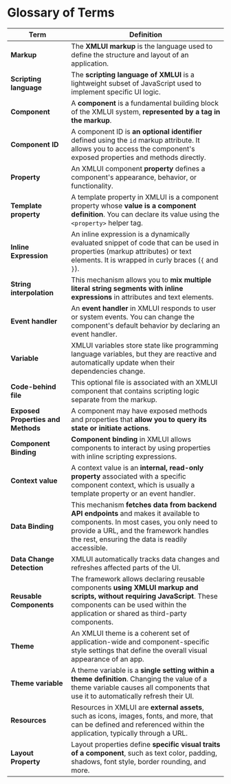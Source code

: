
# Glossary of Terms

| Term | Definition |
| ---- | ---------- |
| **Markup** | The **XMLUI markup** is the language used to define the structure and layout of an application. |
| **Scripting language** | The **scripting language of XMLUI** is a lightweight subset of JavaScript used to implement specific UI logic. |
| **Component** | A **component** is a fundamental building block of the XMLUI system, **represented by a tag in the markup**.  |
| **Component ID** | A component ID is **an optional identifier** defined using the `id` markup attribute. It allows you to access the component's exposed properties and methods directly. |
| **Property** | An XMLUI component **property** defines a component's appearance, behavior, or functionality. |
| **Template property** | A template property in XMLUI is a component property whose **value is a component definition**. You can declare its value using the `<property>` helper tag. |
| **Inline Expression** | An inline expression is a dynamically evaluated snippet of code that can be used in properties (markup attributes) or text elements. It is wrapped in curly braces (`{` and `}`).
| **String interpolation** | This mechanism allows you to **mix multiple literal string segments with inline expressions** in attributes and text elements. |
| **Event handler** | An **event handler** in XMLUI responds to user or system events. You can change the component's default behavior by declaring an event handler. |
| **Variable** | XMLUI variables store state like programming language variables, but they are reactive and automatically update when their dependencies change. |
| **Code-behind file** | This optional file is associated with an XMLUI component that contains scripting logic separate from the markup. |
| **Exposed Properties and Methods** | A component may have exposed methods and properties that **allow you to query its state or initiate actions**. |
| **Component Binding** | **Component binding** in XMLUI allows components to interact by using properties with inline scripting expressions. |
| **Context value** | A context value is an **internal, read-only property** associated with a specific component context, which is usually a template property or an event handler. |
| **Data Binding** | This mechanism **fetches data from backend API endpoints** and makes it available to components. In most cases, you only need to provide a URL, and the framework handles the rest, ensuring the data is readily accessible. |
| **Data Change Detection** | XMLUI automatically tracks data changes and refreshes affected parts of the UI. |
| **Reusable Components** | The framework allows declaring reusable components **using XMLUI markup and scripts, without requiring JavaScript**. These components can be used within the application or shared as third-party components. |
| **Theme** | An XMLUI theme is a coherent set of application-wide and component-specific style settings that define the overall visual appearance of an app. |
| **Theme variable** | A theme variable is a **single setting within a theme definition**. Changing the value of a theme variable causes all components that use it to automatically refresh their UI. |
| **Resources** | Resources in XMLUI are **external assets**, such as icons, images, fonts, and more, that can be defined and referenced within the application, typically through a URL. |
| **Layout Property** | Layout properties define **specific visual traits of a component**, such as text color, padding, shadows, font style, border rounding, and more. |


